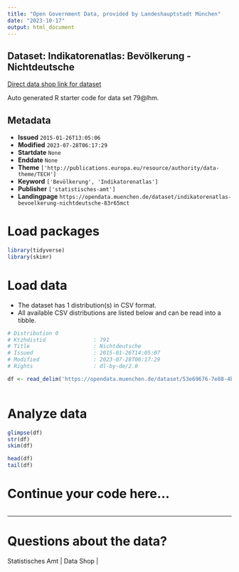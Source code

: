 ```yaml
---
title: "Open Government Data, provided by Landeshauptstadt München"
date: "2023-10-17"
output: html_document
---
```


## Dataset: Indikatorenatlas: Bevölkerung - Nichtdeutsche

[Direct data shop link for dataset](https://opendata.muenchen.de/dataset/indikatorenatlas-bevoelkerung-nichtdeutsche-83r65mct)

Auto generated R starter code for data set 79@lhm.

## Metadata

- **Issued** `2015-01-26T13:05:06`
- **Modified** `2023-07-28T06:17:29`
- **Startdate** `None`
- **Enddate** `None`
- **Theme** `['http://publications.europa.eu/resource/authority/data-theme/TECH']`
- **Keyword** `['Bevölkerung', 'Indikatorenatlas']`
- **Publisher** `['statistisches-amt']`
- **Landingpage** `https://opendata.muenchen.de/dataset/indikatorenatlas-bevoelkerung-nichtdeutsche-83r65mct`


# Load packages

```r

library(tidyverse)
library(skimr)

```

# Load data

-   The dataset has 1 distribution(s) in CSV format.
-   All available CSV distributions are listed below and can be read into a tibble.

```r

# Distribution 0
# Ktzhdistid               : 791
# Title                    : Nichtdeutsche
# Issued                   : 2015-01-26T14:05:07
# Modified                 : 2023-07-28T06:17:29
# Rights                   : dl-by-de/2.0

df <- read_delim('https://opendata.muenchen.de/dataset/53e69676-7e88-4b5e-9745-b86a19232514/resource/5185a8bc-5368-4181-a5e6-cab4beae8551/download/indikat_bevoelkerung_nichtdeutsche_240723.csv')



```

# Analyze data

```r

glimpse(df)
str(df)
skim(df)

head(df)
tail(df)

```

# Continue your code here...

```r

```

------------------------------------------------------------------------

# Questions about the data?

Statistisches Amt | Data Shop | 

